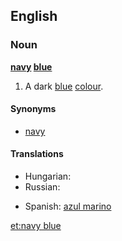 ==English==

===Noun===
'''[[navy]] [[blue]]'''

# {{color}} A dark [[blue]] [[color|colour]].
#: {{color panel|2=000080}}

====Synonyms====
* [[navy]]

====Translations====
{{trans-top|a dark blue color}}
* Hungarian: {{t|hu|tengerészkék}}
* Russian: {{t|ru|синий|tr=sínij}}
{{trans-mid}}
* Spanish: [[azul marino]] {{m}}
{{trans-bottom}}

[[et:navy blue]]